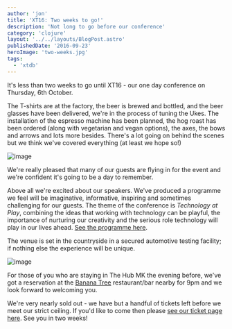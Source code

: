 ```yaml
---
author: 'jon'
title: 'XT16: Two weeks to go!'
description: 'Not long to go before our conference'
category: 'clojure'
layout: '../../layouts/BlogPost.astro'
publishedDate: '2016-09-23'
heroImage: 'two-weeks.jpg'
tags:
  - 'xtdb'
---
```



It's less than two weeks to go until XT16 - our one day conference on
Thursday, 6th October.

The T-shirts are at the factory, the beer is brewed and bottled, and the
beer glasses have been delivered, we're in the process of tuning the
Ukes. The installation of the espresso machine has been planned, the hog
roast has been ordered (along with vegetarian and vegan options), the
axes, the bows and arrows and lots more besides. There's a lot going on
behind the scenes but we think we've covered everything (at least we
hope so!)


<Image alt='image' src={xt} />

We're really pleased that many of our guests are flying in for the event
and we're confident it's going to be a day to remember.

Above all we're excited about our speakers. We've produced a programme
we feel will be imaginative, informative, inspiring and sometimes
challenging for our guests. The theme of the conference is _Technology
at Play_, combining the ideas that working with technology can be
playful, the importance of nurturing our creativity and the serious role
technology will play in our lives ahead. [See the programme
here](https://juxt.pro/XT16.html#programme).

The venue is set in the countryside in a secured automotive testing
facility; if nothing else the experience will be unique.


<Image alt='image' src={bt} />

For those of you who are staying in The Hub MK the evening before, we've
got a reservation at the [Banana
Tree](http://www.bananatree.co.uk/locations/milton-keynes/)
restaurant/bar nearby for 9pm and we look forward to welcoming you.

We're very nearly sold out - we have but a handful of tickets left
before we meet our strict ceiling. If you'd like to come then please
[see our ticket page here](https://juxt.pro/XT16.html#xt16-ticketbooth).
See you in two weeks!
